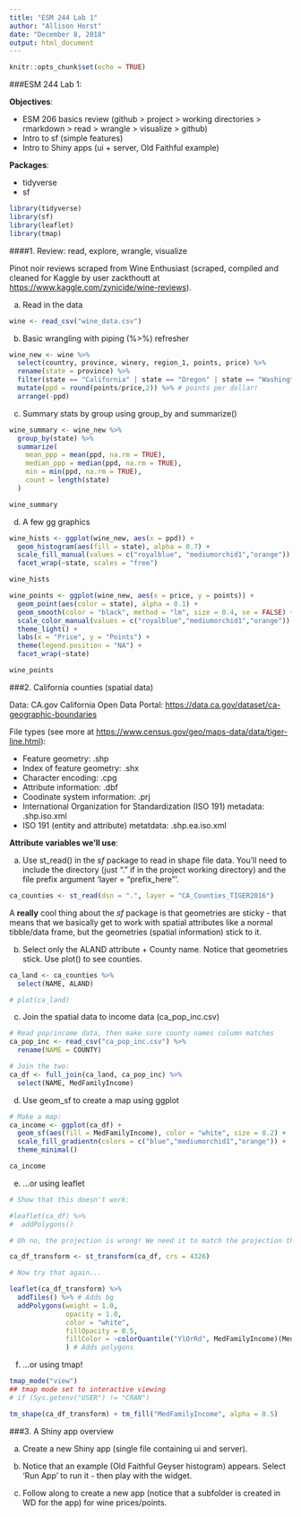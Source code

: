 ```yaml
---
title: "ESM 244 Lab 1"
author: "Allison Horst"
date: "December 8, 2018"
output: html_document
---
```


```r
knitr::opts_chunk$set(echo = TRUE)
```

###ESM 244 Lab 1: 

**Objectives**:

- ESM 206 basics review (github > project > working directories > rmarkdown > read > wrangle > visualize > github)
- Intro to sf (simple features)
- Intro to Shiny apps (ui + server, Old Faithful example)

**Packages**:

- tidyverse
- sf

```r

library(tidyverse)
library(sf)
library(leaflet)
library(tmap)

```

####1. Review: read, explore, wrangle, visualize

Pinot noir reviews scraped from Wine Enthusiast (scraped, compiled and cleaned for Kaggle by user zackthoutt at <https://www.kaggle.com/zynicide/wine-reviews>).

a. Read in the data

```r

wine <- read_csv("wine_data.csv")

```

b. Basic wrangling with piping (%>%) refresher

```r

wine_new <- wine %>% 
  select(country, province, winery, region_1, points, price) %>% 
  rename(state = province) %>% 
  filter(state == "California" | state == "Oregon" | state == "Washington") %>% 
  mutate(ppd = round(points/price,2)) %>% # points per dollar!
  arrange(-ppd) 

```

c. Summary stats by group using group_by and summarize()

```r

wine_summary <- wine_new %>% 
  group_by(state) %>% 
  summarize(
    mean_ppp = mean(ppd, na.rm = TRUE),
    median_ppp = median(ppd, na.rm = TRUE),
    min = min(ppd, na.rm = TRUE),
    count = length(state)
  )

wine_summary

```


d. A few gg graphics

```r

wine_hists <- ggplot(wine_new, aes(x = ppd)) +
  geom_histogram(aes(fill = state), alpha = 0.7) +
  scale_fill_manual(values = c("royalblue", "mediumorchid1","orange")) +
  facet_wrap(~state, scales = "free")

wine_hists

wine_points <- ggplot(wine_new, aes(x = price, y = points)) +
  geom_point(aes(color = state), alpha = 0.1) +
  geom_smooth(color = "black", method = "lm", size = 0.4, se = FALSE) +
  scale_color_manual(values = c("royalblue","mediumorchid1","orange")) +
  theme_light() +
  labs(x = "Price", y = "Points") +
  theme(legend.position = "NA") +
  facet_wrap(~state)

wine_points

```

###2. California counties (spatial data)

Data: CA.gov California Open Data Portal: <https://data.ca.gov/dataset/ca-geographic-boundaries>

File types (see more at <https://www.census.gov/geo/maps-data/data/tiger-line.html>):

- Feature geometry: .shp
- Index of feature geometry: .shx
- Character encoding: .cpg
- Attribute information: .dbf
- Coodinate system information: .prj
- International Organization for Standardization (ISO 191) metadata: .shp.iso.xml
- ISO 191 (entity and attribute) metatdata: .shp.ea.iso.xml

**Attribute variables we'll use**:

a. Use st_read() in the *sf* package to read in shape file data. You'll need to include the directory (just "." if in the project working directory) and the file prefix argument 'layer = "prefix_here"'.

```r

ca_counties <- st_read(dsn = ".", layer = "CA_Counties_TIGER2016")

```

A **really** cool thing about the *sf* package is that geometries are sticky - that means that we basically get to work with spatial attributes like a normal tibble/data frame, but the geometries (spatial information) stick to it. 

b. Select only the ALAND attribute + County name. Notice that geometries stick. Use plot() to see counties. 

```r

ca_land <- ca_counties %>% 
  select(NAME, ALAND)

# plot(ca_land)

```

c. Join the spatial data to income data (ca_pop_inc.csv)

```r

# Read pop/income data, then make sure county names column matches
ca_pop_inc <- read_csv("ca_pop_inc.csv") %>% 
  rename(NAME = COUNTY)

# Join the two: 
ca_df <- full_join(ca_land, ca_pop_inc) %>% 
  select(NAME, MedFamilyIncome)
```

d. Use geom_sf to create a map using ggplot

```r
# Make a map: 
ca_income <- ggplot(ca_df) +
  geom_sf(aes(fill = MedFamilyIncome), color = "white", size = 0.2) +
  scale_fill_gradientn(colors = c("blue","mediumorchid1","orange")) +
  theme_minimal()

ca_income

```

e. ...or using leaflet

```r

# Show that this doesn't work:

#leaflet(ca_df) %>% 
#  addPolygons() 

# Oh no, the projection is wrong! We need it to match the projection that leaflet uses (WGS84)

ca_df_transform <- st_transform(ca_df, crs = 4326)

# Now try that again...

leaflet(ca_df_transform) %>% 
  addTiles() %>% # Adds bg
  addPolygons(weight = 1.0,
              opacity = 1.0,
              color = "white",
              fillOpacity = 0.5,
              fillColor = ~colorQuantile("YlOrRd", MedFamilyIncome)(MedFamilyIncome)
              ) # Adds polygons

```

f. ...or using tmap!

```r
tmap_mode("view")
## tmap mode set to interactive viewing
# if (Sys.getenv("USER") != "CRAN")

tm_shape(ca_df_transform) + tm_fill("MedFamilyIncome", alpha = 0.5)
```

###3. A Shiny app overview

a. Create a new Shiny app (single file containing ui and server). 
b. Notice that an example (Old Faithful Geyser histogram) appears. Select 'Run App' to run it - then play with the widget.

c. Follow along to create a new app (notice that a subfolder is created in WD for the app) for wine prices/points.


